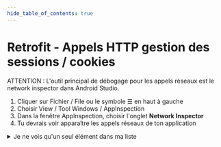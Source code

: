 ```yaml
---
hide_table_of_contents: true
---
```


# Retrofit - Appels HTTP gestion des sessions / cookies

ATTENTION : L'outil principal de débogage pour les appels réseaux est le network inspector dans Android Studio.
1. Cliquer sur Fichier / File ou le symbole  ☰ en haut à gauche
2. Choisir View / Tool Windows / AppInspection
3. Dans la fenêtre AppInspection, choisir l'onglet **Network Inspector**
4. Tu devrais voir apparaître les appels réseaux de ton application


<details>
    <summary>Je ne vois qu'un seul élément dans ma liste</summary>

    <Row>
    <Column size="3" >
        TODO
    </Column>
    </Row>

    <details>
    <summary>Solution</summary>
    <div>
        Si vous ne voyez qu'un seul élément dans votre liste, c'est probablement parce que la hauteur de chaque élément est définie à `match_parent`. Cela signifie que chaque élément de la liste aura une hauteur égale à la hauteur de son contenu.
        Assurez-vous que la hauteur de chaque élément est définie dans le fichier `xml` de l'élément.
    </div>
    </details>
</details>